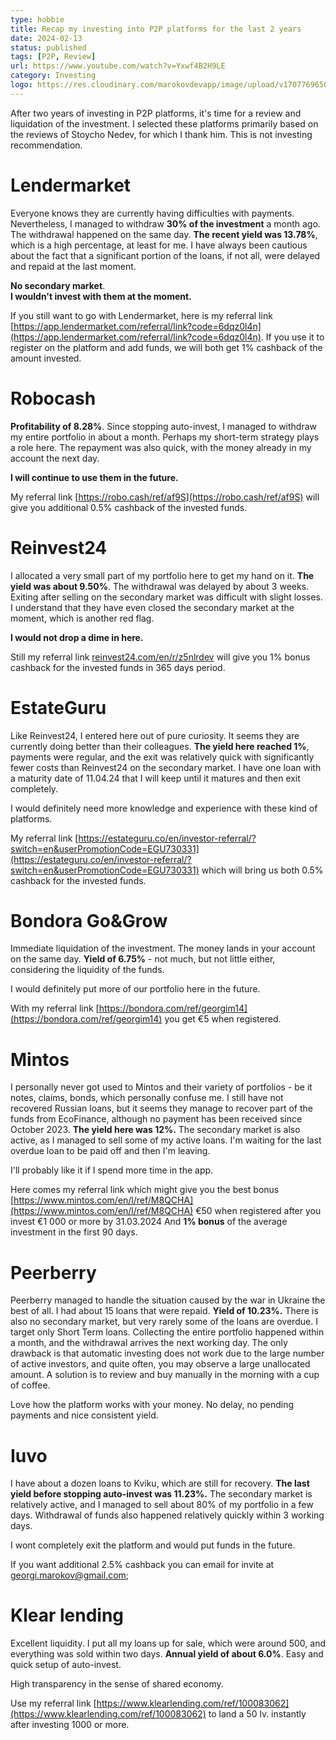 ```yaml
---
type: hobbie
title: Recap my investing into P2P platforms for the last 2 years
date: 2024-02-13
status: published
tags: [P2P, Review]
url: https://www.youtube.com/watch?v=Yxwf4B2H9LE
category: Investing
logo: https://res.cloudinary.com/marokovdevapp/image/upload/v1707769650/Hobbies/p2p_glsb8c.png
---
```


After two years of investing in P2P platforms, it's time for a review and liquidation of the investment. 
I selected these platforms primarily based on the reviews of Stoycho Nedev, for which I thank him.
This is not investing recommendation.

# Lendermarket

Everyone knows they are currently having difficulties with payments. 
Nevertheless, I managed to withdraw **30% of the investment** a month ago. The withdrawal happened on the same day. 
**The recent yield was 13.78%**, which is a high percentage, at least for me. I have always been cautious about the fact 
that a significant portion of the loans, if not all, were delayed and repaid at the last moment. 

**No secondary market**.    
**I wouldn't invest with them at the moment.**   

If you still want to go with Lendermarket, here is my referral link [https://app.lendermarket.com/referral/link?code=6dqz0l4n](https://app.lendermarket.com/referral/link?code=6dqz0l4n).
If you use it to register on the platform and add funds, we will both get 1% cashback of the amount invested.

# Robocash

**Profitability of 8.28%**. 
Since stopping auto-invest, I managed to withdraw my entire portfolio in about a month. Perhaps my short-term strategy plays a role here. 
The repayment was also quick, with the money already in my account the next day. 

**I will continue to use them in the future.**    

My referral link [https://robo.cash/ref/af9S](https://robo.cash/ref/af9S) will give you additional 0.5% cashback of the invested funds.

# Reinvest24

I allocated a very small part of my portfolio here to get my hand on it. 
**The yield was about 9.50%**. 
The withdrawal was delayed by about 3 weeks. 
Exiting after selling on the secondary market was difficult with slight losses. 
I understand that they have even closed the secondary market at the moment, which is another red flag. 

**I would not drop a dime in here.**   

Still my referral link [reinvest24.com/en/r/z5nlrdev](http://reinvest24.com/en/r/z5nlrdev) will give you 1% bonus cashback for the invested funds in 365 days period.

# EstateGuru

Like Reinvest24, I entered here out of pure curiosity. It seems they are currently doing better than their colleagues. 
**The yield here reached 1%**, payments were regular, and the exit was relatively quick with significantly fewer costs than Reinvest24 on the secondary market. 
I have one loan with a maturity date of 11.04.24 that I will keep until it matures and then exit completely. 

I would definitely need more knowledge and experience with these kind of platforms.    

My referral link [https://estateguru.co/en/investor-referral/?switch=en&userPromotionCode=EGU730331](https://estateguru.co/en/investor-referral/?switch=en&userPromotionCode=EGU730331) 
which will bring us both 0.5% cashback for the invested funds.

# Bondora Go&Grow

Immediate liquidation of the investment. The money lands in your account on the same day. 
**Yield of 6.75%** - not much, but not little either, considering the liquidity of the funds. 

I would definitely put more of our portfolio here in the future.    

With my referral link [https://bondora.com/ref/georgim14](https://bondora.com/ref/georgim14)
you get €5 when registered.

# Mintos

I personally never got used to Mintos and their variety of portfolios - be it notes, claims, bonds, which personally confuse me. 
I still have not recovered Russian loans, but it seems they manage to recover part of the funds from EcoFinance, although no payment has been received since October 2023. 
**The yield here was 12%.** 
The secondary market is also active, as I managed to sell some of my active loans. 
I'm waiting for the last overdue loan to be paid off and then I'm leaving. 

I'll probably like it if I spend more time in the app.   

Here comes my referral link which might give you the best bonus [https://www.mintos.com/en/l/ref/M8QCHA](https://www.mintos.com/en/l/ref/M8QCHA) €50 when registered after you invest €1 000 or more by 31.03.2024 And **1% bonus** of the average investment in the first 90 days.

# Peerberry

Peerberry managed to handle the situation caused by the war in Ukraine the best of all. I had about 15 loans that were repaid. 
**Yield of 10.23%.** 
There is also no secondary market, but very rarely some of the loans are overdue. I target only Short Term loans. Collecting the entire portfolio happened within a month, and the withdrawal arrives the next working day. 
The only drawback is that automatic investing does not work due to the large number of active investors, and quite often, you may observe a large unallocated amount. 
A solution is to review and buy manually in the morning with a cup of coffee. 

Love how the platform works with your money. No delay, no pending payments and nice consistent yield.

# Iuvo

I have about a dozen loans to Kviku, which are still for recovery. 
**The last yield before stopping auto-invest was 11.23%.** 
The secondary market is relatively active, and I managed to sell about 80% of my portfolio in a few days. 
Withdrawal of funds also happened relatively quickly within 3 working days. 

I wont completely exit the platform and would put funds in the future. 

If you want additional 2.5% cashback you can email for invite at [georgi.marokov@gmail.com](georgi.marokov@gmail.com);

# Klear lending

Excellent liquidity. I put all my loans up for sale, which were around 500, and everything was sold within two days. 
**Annual yield of about 6.0%**. 
Easy and quick setup of auto-invest. 

High transparency in the sense of shared economy.

Use my referral link [https://www.klearlending.com/ref/100083062](https://www.klearlending.com/ref/100083062) to land a 50 lv. instantly after investing 1000 or more.

